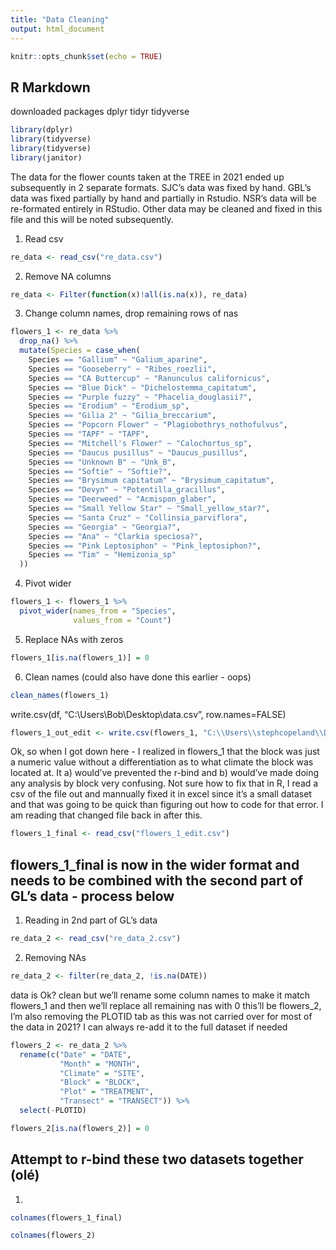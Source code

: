 ```yaml
---
title: "Data Cleaning"
output: html_document
---
```


```r
knitr::opts_chunk$set(echo = TRUE)
```

## R Markdown

downloaded packages
dplyr
tidyr
tidyverse
```r
library(dplyr)
library(tidyverse)
library(tidyverse)
library(janitor)
```

The data for the flower counts taken at the TREE in 2021 ended up subsequently in 2 separate formats. SJC's data was fixed by hand. GBL's data was fixed partially by hand and partially in Rstudio. NSR's data will be re-formated entirely in RStudio. Other data may be cleaned and fixed in this file and this will be noted subsequently. 

1. Read csv
```r
re_data <- read_csv("re_data.csv")
```
2. Remove NA columns
```r
re_data <- Filter(function(x)!all(is.na(x)), re_data)
```

3. Change column names, drop remaining rows of nas
```r
flowers_1 <- re_data %>% 
  drop_na() %>% 
  mutate(Species = case_when(
    Species == "Gallium" ~ "Galium_aparine",
    Species == "Gooseberry" ~ "Ribes_roezlii", 
    Species == "CA Buttercup" ~ "Ranunculus californicus", 
    Species == "Blue Dick" ~ "Dichelostemma_capitatum", 
    Species == "Purple fuzzy" ~ "Phacelia_douglasii?", 
    Species == "Erodium" ~ "Erodium_sp",
    Species == "Gilia 2" ~ "Gilia_breccarium",
    Species == "Popcorn Flower" ~ "Plagiobothrys_nothofulvus", 
    Species == "TAPF" ~ "TAPF",
    Species == "Mitchell's Flower" ~ "Calochortus_sp", 
    Species == "Daucus pusillus" ~ "Daucus_pusillus",
    Species == "Unknown B" ~ "Unk_B", 
    Species == "Softie" ~ "Softie?", 
    Species == "Brysimum capitatum" ~ "Brysimum_capitatum", 
    Species == "Devyn" ~ "Potentilla_gracillus", 
    Species == "Deerweed" ~ "Acmispon_glaber", 
    Species == "Small Yellow Star" ~ "Small_yellow_star?", 
    Species == "Santa Cruz" ~ "Collinsia_parviflora", 
    Species == "Georgia" ~ "Georgia?",
    Species == "Ana" ~ "Clarkia speciosa?", 
    Species == "Pink Leptosiphon" ~ "Pink_leptosiphon?", 
    Species == "Tim" ~ "Hemizonia_sp"
  ))
```


4. Pivot wider
```r
flowers_1 <- flowers_1 %>% 
  pivot_wider(names_from = "Species", 
              values_from = "Count")
```

5. Replace NAs with zeros
```r
flowers_1[is.na(flowers_1)] = 0
```

6. Clean names (could also have done this earlier - oops)
```r
clean_names(flowers_1)
```
write.csv(df, "C:\\Users\\Bob\\Desktop\\data.csv", row.names=FALSE)
```r
flowers_1_out_edit <- write.csv(flowers_1, "C:\\Users\\stephcopeland\\Desktop\\flower_edit.csv", row.names = FALSE)
```

Ok, so when I got down here - I realized in flowers_1 that the block was just a numeric value without a differentiation as to what climate the block was located at. It a) would've prevented the r-bind and b) would've made doing any analysis by block very confusing. Not sure how to fix that in R, I read a csv of the file out and mannually fixed it in excel since it's a small dataset and that was going to be quick than figuring out how to code for that error. I am reading that changed file back in after this. 

```r
flowers_1_final <- read_csv("flowers_1_edit.csv")
```


## flowers_1_final is now in the wider format and needs to be combined with the second part of GL's data - process below

1. Reading in 2nd part of GL's data
```r
re_data_2 <- read_csv("re_data_2.csv")
```
2. Removing NAs

```r
re_data_2 <- filter(re_data_2, !is.na(DATE))
```

data is Ok? clean but we'll rename some column names to make it match flowers_1 and then we'll replace all remaining nas with 0 this'll be flowers_2, I'm also removing the PLOTID tab as this was not carried over for most of the data in 2021? I can always re-add it to the full dataset if needed

```r
flowers_2 <- re_data_2 %>% 
  rename(c("Date" = "DATE", 
           "Month" = "MONTH", 
           "Climate" = "SITE", 
           "Block" = "BLOCK", 
           "Plot" = "TREATMENT", 
           "Transect" = "TRANSECT")) %>% 
  select(-PLOTID)

flowers_2[is.na(flowers_2)] = 0

```

## Attempt to r-bind these two datasets together (olé)

1. 
```r
colnames(flowers_1_final)
```

```r
colnames(flowers_2)
```

